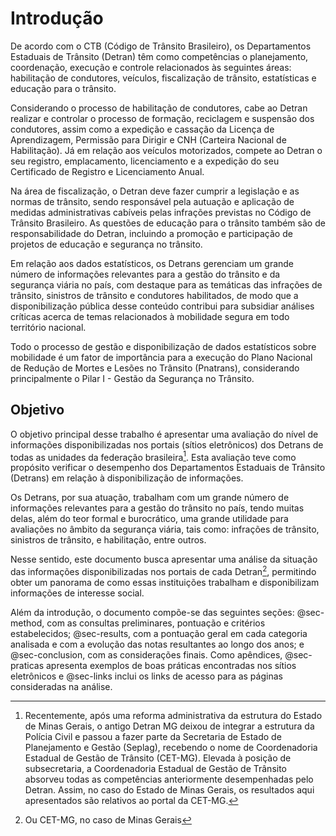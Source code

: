 # Introdução {#sec-intro}

De acordo com o CTB (Código de Trânsito Brasileiro), os Departamentos Estaduais de Trânsito (Detran) têm como competências o planejamento, coordenação, execução e controle relacionados às seguintes áreas: habilitação de condutores, veículos, fiscalização de trânsito, estatísticas e educação para o trânsito. 

Considerando o processo de habilitação de condutores, cabe ao Detran realizar e controlar o processo de formação, reciclagem e suspensão dos condutores, assim como a expedição e cassação da Licença de Aprendizagem, Permissão para Dirigir e CNH (Carteira Nacional de Habilitação). Já em relação aos veículos motorizados, compete ao Detran o seu registro, emplacamento, licenciamento e a expedição do seu Certificado de Registro e Licenciamento Anual.

Na área de fiscalização, o Detran deve fazer cumprir a legislação e as normas de trânsito, sendo responsável pela autuação e aplicação de medidas administrativas cabíveis pelas infrações previstas no Código de Trânsito Brasileiro. As questões de educação para o trânsito também são de responsabilidade do Detran, incluindo a promoção e participação de projetos de educação e segurança no trânsito. 

Em relação aos dados estatísticos, os Detrans gerenciam um grande número de informações relevantes para a gestão do trânsito e da segurança viária no país, com destaque para as temáticas das infrações de trânsito, sinistros de trânsito e condutores habilitados, de modo que a disponibilização pública desse conteúdo contribui para subsidiar análises críticas acerca de temas relacionados à mobilidade segura em todo território nacional.

Todo o processo de gestão e disponibilização de dados estatísticos sobre mobilidade é um fator de importância para a execução do Plano Nacional de Redução de Mortes e Lesões no Trânsito (Pnatrans), considerando principalmente o Pilar I - Gestão da Segurança no Trânsito.

## Objetivo {#sec-intro-obj}

O objetivo principal desse trabalho é apresentar uma avaliação do nível de informações disponibilizadas nos portais (sítios eletrônicos) dos Detrans de todas as unidades da federação brasileira^[Recentemente, após uma reforma administrativa da estrutura do Estado de Minas Gerais, o antigo Detran MG deixou de integrar a estrutura da Polícia Civil e passou a fazer parte da Secretaria de Estado de Planejamento e Gestão (Seplag), recebendo o nome de Coordenadoria Estadual de Gestão de Trânsito (CET-MG). Elevada à posição de subsecretaria, a Coordenadoria Estadual de Gestão de Trânsito absorveu todas as competências anteriormente desempenhadas pelo Detran. Assim, no caso do Estado de Minas Gerais, os resultados aqui apresentados são relativos ao portal da CET-MG.]. Esta avaliação teve como propósito verificar o desempenho dos Departamentos Estaduais de Trânsito (Detrans) em relação à disponibilização de informações.

Os Detrans, por sua atuação, trabalham com um grande número de informações relevantes para a gestão do trânsito no país, tendo muitas delas, além do teor formal e burocrático, uma grande utilidade para avaliações no âmbito da segurança viária, tais como: infrações de trânsito, sinistros de trânsito, e habilitação, entre outros.

Nesse sentido, este documento busca apresentar uma análise da situação das informações disponibilizadas nos portais de cada Detran^[Ou CET-MG, no caso de Minas Gerais], permitindo obter um panorama de como essas instituições trabalham e disponibilizam informações de interesse social.

Além da introdução, o documento compõe-se das seguintes seções: @sec-method, com as consultas preliminares, pontuação e critérios estabelecidos; @sec-results, com a pontuação geral em cada categoria analisada e com a evolução das notas resultantes ao longo dos anos; e @sec-conclusion, com as considerações finais. Como apêndices, @sec-praticas apresenta exemplos de boas práticas encontradas nos sítios eletrônicos e @sec-links inclui os links de acesso para as páginas consideradas na análise.
